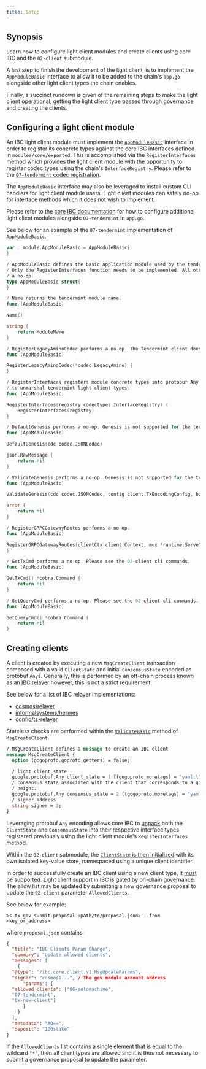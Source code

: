 ```yaml
---
title: Setup
---
```


## Synopsis

Learn how to configure light client modules and create clients using core IBC and the `02-client` submodule.

A last step to finish the development of the light client, is to implement the `AppModuleBasic` interface to allow it to be added to the chain's `app.go` alongside other light client types the chain enables.

Finally, a succinct rundown is given of the remaining steps to make the light client operational, getting the light client type passed through governance and creating the clients.

## Configuring a light client module

An IBC light client module must implement the [`AppModuleBasic`](https://github.com/cosmos/cosmos-sdk/blob/main/types/module/module.go#L50) interface in order to register its concrete types against the core IBC interfaces defined in `modules/core/exported`. This is accomplished via the `RegisterInterfaces` method which provides the light client module with the opportunity to register codec types using the chain's `InterfaceRegistry`. Please refer to the [`07-tendermint` codec registration](https://github.com/cosmos/ibc-go/blob/v7.0.0/modules/light-clients/07-tendermint/codec.go#L11).

The `AppModuleBasic` interface may also be leveraged to install custom CLI handlers for light client module users. Light client modules can safely no-op for interface methods which it does not wish to implement.

Please refer to the [core IBC documentation](/docs/ibc/v8.5.x/ibc/integration#integrating-light-clients) for how to configure additional light client modules alongside `07-tendermint` in `app.go`.

See below for an example of the `07-tendermint` implementation of `AppModuleBasic`.

```go expandable
var _ module.AppModuleBasic = AppModuleBasic{
}

/ AppModuleBasic defines the basic application module used by the tendermint light client.
/ Only the RegisterInterfaces function needs to be implemented. All other function perform
/ a no-op.
type AppModuleBasic struct{
}

/ Name returns the tendermint module name.
func (AppModuleBasic)

Name()

string {
    return ModuleName
}

/ RegisterLegacyAminoCodec performs a no-op. The Tendermint client does not support amino.
func (AppModuleBasic)

RegisterLegacyAminoCodec(*codec.LegacyAmino) {
}

/ RegisterInterfaces registers module concrete types into protobuf Any. This allows core IBC
/ to unmarshal tendermint light client types.
func (AppModuleBasic)

RegisterInterfaces(registry codectypes.InterfaceRegistry) {
    RegisterInterfaces(registry)
}

/ DefaultGenesis performs a no-op. Genesis is not supported for the tendermint light client.
func (AppModuleBasic)

DefaultGenesis(cdc codec.JSONCodec)

json.RawMessage {
    return nil
}

/ ValidateGenesis performs a no-op. Genesis is not supported for the tendermint light client.
func (AppModuleBasic)

ValidateGenesis(cdc codec.JSONCodec, config client.TxEncodingConfig, bz json.RawMessage)

error {
    return nil
}

/ RegisterGRPCGatewayRoutes performs a no-op.
func (AppModuleBasic)

RegisterGRPCGatewayRoutes(clientCtx client.Context, mux *runtime.ServeMux) {
}

/ GetTxCmd performs a no-op. Please see the 02-client cli commands.
func (AppModuleBasic)

GetTxCmd() *cobra.Command {
    return nil
}

/ GetQueryCmd performs a no-op. Please see the 02-client cli commands.
func (AppModuleBasic)

GetQueryCmd() *cobra.Command {
    return nil
}
```

## Creating clients

A client is created by executing a new `MsgCreateClient` transaction composed with a valid `ClientState` and initial `ConsensusState` encoded as protobuf `Any`s.
Generally, this is performed by an off-chain process known as an [IBC relayer](https://github.com/cosmos/ibc/tree/main/spec/relayer/ics-018-relayer-algorithms) however, this is not a strict requirement.

See below for a list of IBC relayer implementations:

- [cosmos/relayer](https://github.com/cosmos/relayer)
- [informalsystems/hermes](https://github.com/informalsystems/hermes)
- [confio/ts-relayer](https://github.com/confio/ts-relayer)

Stateless checks are performed within the [`ValidateBasic`](https://github.com/cosmos/ibc-go/blob/v7.0.0/modules/core/02-client/types/msgs.go#L48) method of `MsgCreateClient`.

```protobuf expandable
/ MsgCreateClient defines a message to create an IBC client
message MsgCreateClient {
  option (gogoproto.goproto_getters) = false;

  / light client state
  google.protobuf.Any client_state = 1 [(gogoproto.moretags) = "yaml:\"client_state\""];
  / consensus state associated with the client that corresponds to a given
  / height.
  google.protobuf.Any consensus_state = 2 [(gogoproto.moretags) = "yaml:\"consensus_state\""];
  / signer address
  string signer = 3;
}
```

Leveraging protobuf `Any` encoding allows core IBC to [unpack](https://github.com/cosmos/ibc-go/blob/v7.0.0/modules/core/keeper/msg_server.go#L28-L36) both the `ClientState` and `ConsensusState` into their respective interface types registered previously using the light client module's `RegisterInterfaces` method.

Within the `02-client` submodule, the [`ClientState` is then initialized](https://github.com/cosmos/ibc-go/blob/v7.0.0/modules/core/02-client/keeper/client.go#L30-L32) with its own isolated key-value store, namespaced using a unique client identifier.

In order to successfully create an IBC client using a new client type, it [must be supported](https://github.com/cosmos/ibc-go/blob/v7.0.0/modules/core/02-client/keeper/client.go#L19-L25). Light client support in IBC is gated by on-chain governance. The allow list may be updated by submitting a new governance proposal to update the `02-client` parameter `AllowedClients`.

See below for example:

```shell
%s tx gov submit-proposal <path/to/proposal.json> --from <key_or_address>
```

where `proposal.json` contains:

```json expandable
{
  "title": "IBC Clients Param Change",
  "summary": "Update allowed clients",
  "messages": [
    {
  "@type": "/ibc.core.client.v1.MsgUpdateParams",
  "signer": "cosmos1...", / The gov module account address
      "params": {
  "allowed_clients": ["06-solomachine",
  "07-tendermint",
  "0x-new-client"]
      }
    }
  ],
  "metadata": "AQ==",
  "deposit": "100stake"
}
```

If the `AllowedClients` list contains a single element that is equal to the wildcard `"*"`, then all client types are allowed and it is thus not necessary to submit a governance proposal to update the parameter.

